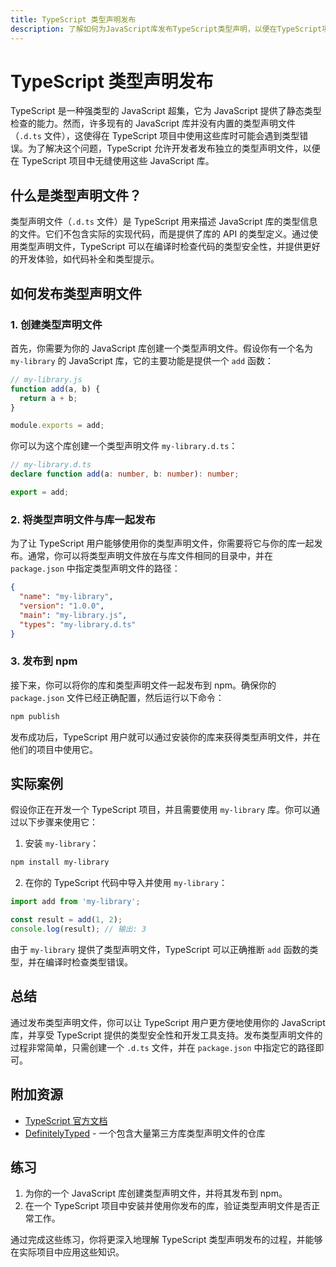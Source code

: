 ```yaml
---
title: TypeScript 类型声明发布
description: 了解如何为JavaScript库发布TypeScript类型声明，以便在TypeScript项目中无缝使用。
---
```


# TypeScript 类型声明发布

TypeScript 是一种强类型的 JavaScript 超集，它为 JavaScript 提供了静态类型检查的能力。然而，许多现有的 JavaScript 库并没有内置的类型声明文件（`.d.ts` 文件），这使得在 TypeScript 项目中使用这些库时可能会遇到类型错误。为了解决这个问题，TypeScript 允许开发者发布独立的类型声明文件，以便在 TypeScript 项目中无缝使用这些 JavaScript 库。

## 什么是类型声明文件？

类型声明文件（`.d.ts` 文件）是 TypeScript 用来描述 JavaScript 库的类型信息的文件。它们不包含实际的实现代码，而是提供了库的 API 的类型定义。通过使用类型声明文件，TypeScript 可以在编译时检查代码的类型安全性，并提供更好的开发体验，如代码补全和类型提示。

## 如何发布类型声明文件

### 1. 创建类型声明文件

首先，你需要为你的 JavaScript 库创建一个类型声明文件。假设你有一个名为 `my-library` 的 JavaScript 库，它的主要功能是提供一个 `add` 函数：

```javascript
// my-library.js
function add(a, b) {
  return a + b;
}

module.exports = add;
```

你可以为这个库创建一个类型声明文件 `my-library.d.ts`：

```typescript
// my-library.d.ts
declare function add(a: number, b: number): number;

export = add;
```

### 2. 将类型声明文件与库一起发布

为了让 TypeScript 用户能够使用你的类型声明文件，你需要将它与你的库一起发布。通常，你可以将类型声明文件放在与库文件相同的目录中，并在 `package.json` 中指定类型声明文件的路径：

```json
{
  "name": "my-library",
  "version": "1.0.0",
  "main": "my-library.js",
  "types": "my-library.d.ts"
}
```

### 3. 发布到 npm

接下来，你可以将你的库和类型声明文件一起发布到 npm。确保你的 `package.json` 文件已经正确配置，然后运行以下命令：

```bash
npm publish
```

发布成功后，TypeScript 用户就可以通过安装你的库来获得类型声明文件，并在他们的项目中使用它。

## 实际案例

假设你正在开发一个 TypeScript 项目，并且需要使用 `my-library` 库。你可以通过以下步骤来使用它：

1. 安装 `my-library`：

```bash
npm install my-library
```

2. 在你的 TypeScript 代码中导入并使用 `my-library`：

```typescript
import add from 'my-library';

const result = add(1, 2);
console.log(result); // 输出: 3
```

由于 `my-library` 提供了类型声明文件，TypeScript 可以正确推断 `add` 函数的类型，并在编译时检查类型错误。

## 总结

通过发布类型声明文件，你可以让 TypeScript 用户更方便地使用你的 JavaScript 库，并享受 TypeScript 提供的类型安全性和开发工具支持。发布类型声明文件的过程非常简单，只需创建一个 `.d.ts` 文件，并在 `package.json` 中指定它的路径即可。

## 附加资源

- [TypeScript 官方文档](https://www.typescriptlang.org/docs/)
- [DefinitelyTyped](https://github.com/DefinitelyTyped/DefinitelyTyped) - 一个包含大量第三方库类型声明文件的仓库

## 练习

1. 为你的一个 JavaScript 库创建类型声明文件，并将其发布到 npm。
2. 在一个 TypeScript 项目中安装并使用你发布的库，验证类型声明文件是否正常工作。

通过完成这些练习，你将更深入地理解 TypeScript 类型声明发布的过程，并能够在实际项目中应用这些知识。